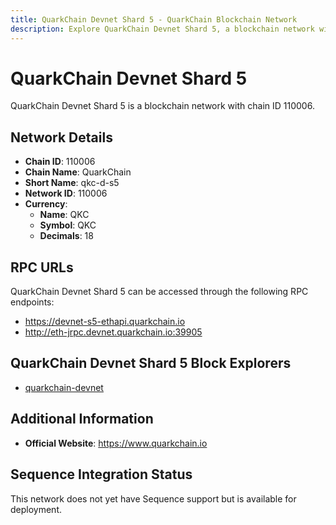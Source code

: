 ```yaml
--- 
title: QuarkChain Devnet Shard 5 - QuarkChain Blockchain Network
description: Explore QuarkChain Devnet Shard 5, a blockchain network with chain ID 110006. Learn about its native currency, QKC, and how to interact with the network.
---
```


# QuarkChain Devnet Shard 5

QuarkChain Devnet Shard 5 is a blockchain network with chain ID 110006.

## Network Details

- **Chain ID**: 110006
- **Chain Name**: QuarkChain
- **Short Name**: qkc-d-s5
- **Network ID**: 110006
- **Currency**: 
  - **Name**: QKC
  - **Symbol**: QKC
  - **Decimals**: 18

## RPC URLs

QuarkChain Devnet Shard 5 can be accessed through the following RPC endpoints:

- https://devnet-s5-ethapi.quarkchain.io
- http://eth-jrpc.devnet.quarkchain.io:39905

## QuarkChain Devnet Shard 5 Block Explorers

- [quarkchain-devnet](https://devnet.quarkchain.io/5)

## Additional Information

- **Official Website**: https://www.quarkchain.io

## Sequence Integration Status

This network does not yet have Sequence support but is available for deployment.
